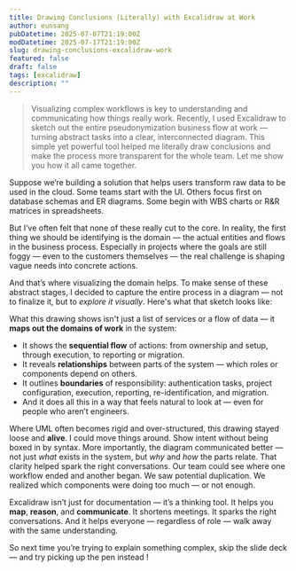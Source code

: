 ```yaml
---
title: Drawing Conclusions (Literally) with Excalidraw at Work
author: eunsang
pubDatetime: 2025-07-07T21:19:00Z
modDatetime: 2025-07-17T21:19:00Z
slug: drawing-conclusions-excalidraw-work
featured: false
draft: false
tags: [excalidraw]
description: ""
---
```



> Visualizing complex workflows is key to understanding and communicating how things really work.
> Recently, I used Excalidraw to sketch out the entire pseudonymization business flow at work — turning abstract tasks into a clear, interconnected diagram. This simple yet powerful tool helped me literally draw conclusions and make the process more transparent for the whole team.
> Let me show you how it all came together.

Suppose we’re building a solution that helps users transform raw data to be used in the cloud. Some teams start with the UI. Others focus first on database schemas and ER diagrams. Some begin with WBS charts or R&R matrices in spreadsheets.

But I’ve often felt that none of these really cut to the core. In reality, the first thing we should be identifying is the domain — the actual entities and flows in the business process. Especially in projects where the goals are still foggy — even to the customers themselves — the real challenge is shaping vague needs into concrete actions.

And that’s where visualizing the domain helps. To make sense of these abstract stages, I decided to capture the entire process in a diagram — not to finalize it, but to *explore it visually*. Here's what that sketch looks like:

<ExcalidrawSVG
  src={pseudonymizationBusinessFlow}
  alt="Pseudonymization business flow diagram"
  caption="Pseudonymization business flow diagram"
/>

What this drawing shows isn't just a list of services or a flow of data — it **maps out the domains of work** in the system:

- It shows the **sequential flow** of actions: from ownership and setup, through execution, to reporting or migration.
- It reveals **relationships** between parts of the system — which roles or components depend on others.
- It outlines **boundaries** of responsibility: authentication tasks, project configuration, execution, reporting, re-identification, and migration.
- And it does all this in a way that feels natural to look at — even for people who aren’t engineers.

Where UML often becomes rigid and over-structured, this drawing stayed loose and **alive**. I could move things around. Show intent without being boxed in by syntax. 
More importantly, the diagram communicated better — not just *what* exists in the system, but *why* and *how* the parts relate.
That clarity helped spark the right conversations. Our team could see where one workflow ended and another began. We saw potential duplication. We realized which components were doing too much — or not enough.

Excalidraw isn’t just for documentation — it’s a thinking tool. It helps you **map**, **reason**, and **communicate**. It shortens meetings. It sparks the right conversations. And it helps everyone — regardless of role — walk away with the same understanding.

So next time you’re trying to explain something complex, skip the slide deck — and try picking up the pen instead ! 
